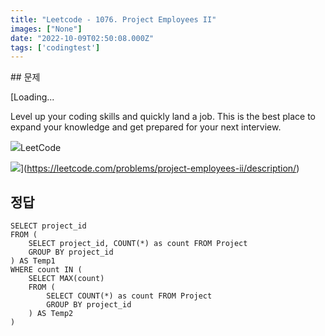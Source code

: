 ```yaml
---
title: "Leetcode - 1076. Project Employees II"
images: ["None"]
date: "2022-10-09T02:50:08.000Z"
tags: ['codingtest']
---
```


<TOCInline toc={props.toc} asDisclosure />
## 문제

[Loading...

Level up your coding skills and quickly land a job. This is the best place to expand your knowledge and get prepared for your next interview.

![](https://leetcode.com/favicon-192x192.png)LeetCode

![](https://leetcode.com/static/images/LeetCode_Sharing.png)](https://leetcode.com/problems/project-employees-ii/description/)

## 정답

```
SELECT project_id
FROM (
    SELECT project_id, COUNT(*) as count FROM Project
    GROUP BY project_id
) AS Temp1
WHERE count IN (
    SELECT MAX(count)
    FROM (
        SELECT COUNT(*) as count FROM Project
        GROUP BY project_id
    ) AS Temp2
)
```

